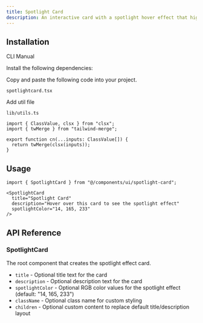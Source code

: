 ```yaml
---
title: Spotlight Card
description: An interactive card with a spotlight hover effect that highlights content and enhances user engagement visually.
---
```


<ComponentPreview
  name="spotlightcard-demo"
  className="[&_.preview>[data-orientation=vertical]]:sm:max-w-[70%]"
  description="An interactive card component with spotlight hover effect"
/>

## Installation

<Tabs defaultValue="cli" className="w-full">
  <TabsList>
    <TabsTrigger value="cli">CLI</TabsTrigger>
    <TabsTrigger value="manual">Manual</TabsTrigger>
  </TabsList>
  <TabsContent value="cli">
    <PkgOptions name="spotlightcard" />
  </TabsContent>
  <TabsContent value="manual">
    <Steps>

<Step>Install the following dependencies:</Step>
<DepsOptions name="framer-motion" />

<Step>Copy and paste the following code into your project.</Step>
<p>
  <code>spotlightcard.tsx</code>
</p>
<ComponentSource name="spotlightcard" />

<Step>Add util file</Step>

<p>
  <code>lib/utils.ts</code>
</p>

```tsx
import { ClassValue, clsx } from "clsx";
import { twMerge } from "tailwind-merge";

export function cn(...inputs: ClassValue[]) {
  return twMerge(clsx(inputs));
}
```

</Steps>
  </TabsContent>
</Tabs>

## Usage

```tsx
import { SpotlightCard } from "@/components/ui/spotlight-card";
```

```tsx
<SpotlightCard
  title="Spotlight Card"
  description="Hover over this card to see the spotlight effect"
  spotlightColor="14, 165, 233"
/>
```

## API Reference

### SpotlightCard

The root component that creates the spotlight effect card.

- `title` - Optional title text for the card
- `description` - Optional description text for the card
- `spotlightColor` - Optional RGB color values for the spotlight effect (default: "14, 165, 233")
- `className` - Optional class name for custom styling
- `children` - Optional custom content to replace default title/description layout
